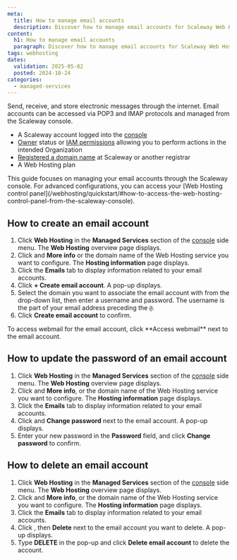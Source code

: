 ```yaml
---
meta:
  title: How to manage email accounts
  description: Discover how to manage email accounts for Scaleway Web Hosting plans from the console.
content:
  h1: How to manage email accounts
  paragraph: Discover how to manage email accounts for Scaleway Web Hosting plans from the console.
tags: webhosting
dates:
  validation: 2025-05-02
  posted: 2024-10-24
categories:
  - managed-services
---
```


Send, receive, and store electronic messages through the internet. Email accounts can be accessed via POP3 and IMAP protocols and managed from the Scaleway console.

<Macro id="requirements" />

- A Scaleway account logged into the [console](https://console.scaleway.com)
- [Owner](/iam/concepts/#owner) status or [IAM permissions](/iam/concepts/#permission) allowing you to perform actions in the intended Organization
- [Registered a domain name](/domains-and-dns/how-to/register-internal-domain/) at Scaleway or another registrar
- A Web Hosting plan

<Message type="tip">
  This guide focuses on managing your email accounts through the Scaleway console. For advanced configurations, you can access your [Web Hosting control panel](/webhosting/quickstart/#how-to-access-the-web-hosting-control-panel-from-the-scaleway-console).
</Message>

## How to create an email account

1. Click **Web Hosting** in the **Managed Services** section of the [console](https://console.scaleway.com/) side menu. The **Web Hosting** overview page displays.
2. Click <Icon name="more" /> and **More info** or the domain name of the Web Hosting service you want to configure. The **Hosting information** page displays.
3. Click the **Emails** tab to display information related to your email accounts.
4. Click **+ Create email account**. A pop-up displays.
5. Select the domain you want to associate the email account with from the drop-down list, then enter a username and password.
    <Message type="tip">
        The username is the part of your email address preceding the `@`.
    </Message>
6. Click **Create email account** to confirm.

<Message type="tip">
    To access webmail for the email account, click **Access webmail** next to the email account.
</Message>


## How to update the password of an email account

1. Click **Web Hosting** in the **Managed Services** section of the [console](https://console.scaleway.com/) side menu. The **Web Hosting** overview page displays.
2. Click <Icon name="more" /> and **More info**, or the domain name of the Web Hosting service you want to configure. The **Hosting information** page displays.
3. Click the **Emails** tab to display information related to your email accounts.
4. Click <Icon name="more" /> and **Change password** next to the email account. A pop-up displays.
5. Enter your new password in the **Password** field, and click **Change password** to confirm.

## How to delete an email account

1. Click **Web Hosting** in the **Managed Services** section of the [console](https://console.scaleway.com/) side menu. The **Web Hosting** overview page displays.
2. Click <Icon name="more" /> and **More info**, or the domain name of the Web Hosting service you want to configure. The **Hosting information** page displays.
3. Click the **Emails** tab to display information related to your email accounts.
4. Click <Icon name="more" />, then **Delete** next to the email account you want to delete. A pop-up displays.
5. Type **DELETE** in the pop-up and click **Delete email account** to delete the account.
